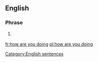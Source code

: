 ==English==

===Phrase===
{{head|en|phrase|head=[[how]] [[are]] [[you]] [[doing]]}}

# {{context|informal|lang=en}} {{alternative form of|how do you do|lang=en}}

[[Category:English sentences]]

[[fr:how are you doing]]
[[pl:how are you doing]]